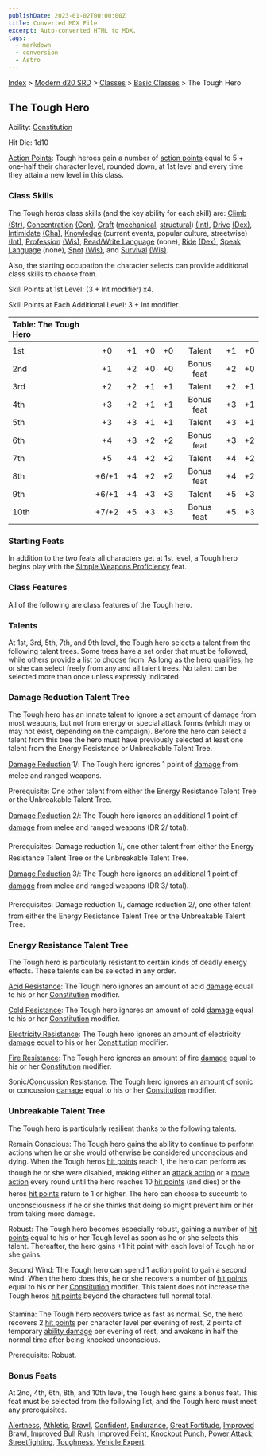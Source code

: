 ```yaml
---
publishDate: 2023-01-02T00:00:00Z
title: Converted MDX File
excerpt: Auto-converted HTML to MDX.
tags:
  - markdown
  - conversion
  - Astro
---
```






[Index](-index) > [Modern d20 SRD](modern-d20-srd-index) > [Classes](modern-d20-srd-classes-index) > [Basic Classes](modern-d20-srd-classes-basic-index) > The Tough Hero




## The Tough Hero


Ability: [Constitution](modern-d20-srd-basics-ability-scores)


Hit Die: 1d10


[Action Points](modern-d20-srd-basics-action-points): Tough heroes gain a number of [action points](modern-d20-srd-basics-action-points) equal to 5 + one-half their character level, rounded down, at 1st level and every time they attain a new level in this class.


### Class Skills


The Tough heros class skills (and the key ability for each skill) are: [Climb](modern-d20-srd-skills-climb) [(Str)](modern-d20-srd-basics-ability-scores), [Concentration](modern-d20-srd-skills-concentration) [(Con)](modern-d20-srd-basics-ability-scores), [Craft](modern-d20-srd-skills-craft) ([mechanical](modern-d20-srd-skills-craft-mechanical), [structural](modern-d20-srd-skills-craft-structural)) [(Int)](modern-d20-srd-basics-ability-scores), [Drive](modern-d20-srd-skills-drive) [(Dex)](modern-d20-srd-basics-ability-scores), [Intimidate](modern-d20-srd-skills-intimidate) [(Cha)](modern-d20-srd-basics-ability-scores), [Knowledge](modern-d20-srd-skills-knowledge) (current events, popular culture, streetwise) [(Int)](modern-d20-srd-basics-ability-scores), [Profession](modern-d20-srd-skills-profession) [(Wis)](modern-d20-srd-basics-ability-scores), [Read/Write
  Language](modern-d20-srd-skills-read-write-language) (none), [Ride](modern-d20-srd-skills-ride) [(Dex)](modern-d20-srd-basics-ability-scores), [Speak
  Language](modern-d20-srd-skills-speak-language) (none), [Spot](modern-d20-srd-skills-spot) [(Wis)](modern-d20-srd-basics-ability-scores), and [Survival](modern-d20-srd-skills-survival) [(Wis)](modern-d20-srd-basics-ability-scores).


Also, the starting occupation the character selects can provide additional class skills to choose from.


Skill Points at 1st Level: (3 + Int modifier) x4.


Skill Points at Each Additional Level: 3 + Int modifier.


| Table: The Tough Hero |  |  |  |  |  |  |  |
| :----------------------- | :--: | :--: | :--: | :--: | :--: | :--: | --: |
|  |  |  |  |  |  |  |  |
| 1st | +0 | +1 | +0 | +0 | Talent | +1 | +0 |
| 2nd | +1 | +2 | +0 | +0 | Bonus feat | +2 | +0 |
| 3rd | +2 | +2 | +1 | +1 | Talent | +2 | +1 |
| 4th | +3 | +2 | +1 | +1 | Bonus feat | +3 | +1 |
| 5th | +3 | +3 | +1 | +1 | Talent | +3 | +1 |
| 6th | +4 | +3 | +2 | +2 | Bonus feat | +3 | +2 |
| 7th | +5 | +4 | +2 | +2 | Talent | +4 | +2 |
| 8th | +6/+1 | +4 | +2 | +2 | Bonus feat | +4 | +2 |
| 9th | +6/+1 | +4 | +3 | +3 | Talent | +5 | +3 |
| 10th | +7/+2 | +5 | +3 | +3 | Bonus feat | +5 | +3 |



### Starting Feats


In addition to the two feats all characters get at 1st level, a Tough hero begins play with the [Simple
  Weapons Proficiency](modern-d20-srd-feats-simple-weapons-proficiency) feat.


### Class Features


All of the following are class features of the Tough hero.


### Talents


At 1st, 3rd, 5th, 7th, and 9th level, the Tough hero selects a talent from the following talent trees. Some trees have a set order that must be followed, while others provide a list to choose from. As long as the hero qualifies, he or she can select freely from any and all talent trees. No talent can be selected more than once unless expressly indicated.


### Damage Reduction Talent Tree


The Tough hero has an innate talent to ignore a set amount of damage from most weapons, but not from energy or special attack forms (which may or may not exist, depending on the campaign). Before the hero can select a talent from this tree the hero must have previously selected at least one talent from the Energy Resistance or Unbreakable Talent Tree.


[Damage Reduction](modern-d20-srd-special-abilities-damage-reduction) 1/: The Tough hero ignores 1 point of [damage](modern-d20-srd-combat-damage) from melee and ranged weapons.


Prerequisite: One other talent from either the Energy Resistance Talent Tree or the Unbreakable Talent Tree.


[Damage Reduction](modern-d20-srd-special-abilities-damage-reduction) 2/: The Tough hero ignores an additional 1 point of [damage](modern-d20-srd-combat-damage) from melee and ranged weapons (DR 2/ total).


Prerequisites: Damage reduction 1/, one other talent from either the Energy Resistance Talent Tree or the Unbreakable Talent Tree.


[Damage Reduction](modern-d20-srd-special-abilities-damage-reduction) 3/: The Tough hero ignores an additional 1 point of [damage](modern-d20-srd-combat-damage) from melee and ranged weapons (DR 3/ total).


Prerequisites: Damage reduction 1/, damage reduction 2/, one other talent from either the Energy Resistance Talent Tree or the Unbreakable Talent Tree.


### Energy Resistance Talent Tree


The Tough hero is particularly resistant to certain kinds of deadly energy effects. These talents can be selected in any order.


[Acid Resistance](modern-d20-srd-special-abilities-resistance-to-energy): The Tough hero ignores an amount of acid [damage](modern-d20-srd-combat-damage) equal to his or her [Constitution](modern-d20-srd-basics-ability-scores) modifier.


[Cold Resistance](modern-d20-srd-special-abilities-resistance-to-energy): The Tough hero ignores an amount of cold [damage](modern-d20-srd-combat-damage) equal to his or her [Constitution](modern-d20-srd-basics-ability-scores) modifier.


[Electricity Resistance](modern-d20-srd-special-abilities-resistance-to-energy): The Tough hero ignores an amount of electricity [damage](modern-d20-srd-combat-damage) equal to his or her [Constitution](modern-d20-srd-basics-ability-scores) modifier.


[Fire Resistance](modern-d20-srd-special-abilities-resistance-to-energy): The Tough hero ignores an amount of fire [damage](modern-d20-srd-combat-damage) equal to his or her [Constitution](modern-d20-srd-basics-ability-scores) modifier.


[Sonic/Concussion Resistance](modern-d20-srd-special-abilities-resistance-to-energy): The Tough hero ignores an amount of sonic or concussion [damage](modern-d20-srd-combat-damage) equal to his or her [Constitution](modern-d20-srd-basics-ability-scores) modifier.


### Unbreakable Talent Tree


The Tough hero is particularly resilient thanks to the following talents.


Remain Conscious: The Tough hero gains the ability to continue to perform actions when he or she would otherwise be considered unconscious and dying. When the Tough heros [hit
  points](modern-d20-srd-combat-hit-points) reach 1, the hero can perform as though he or she were disabled, making either an [attack
  action](modern-d20-srd-combat-attack-actions) or a [move action](modern-d20-srd-combat-move-actions) every round until the hero reaches 10 [hit
  points](modern-d20-srd-combat-hit-points) (and dies) or the heros [hit
  points](modern-d20-srd-combat-hit-points) return to 1 or higher. The hero can choose to succumb to unconsciousness if he or she thinks that doing so might prevent him or her from taking more damage.


Robust: The Tough hero becomes especially robust, gaining a number of [hit
  points](modern-d20-srd-combat-hit-points) equal to his or her Tough level as soon as he or she selects this talent. Thereafter, the hero gains +1 hit point with each level of Tough he or she gains.


Second Wind: The Tough hero can spend 1 action point to gain a second wind. When the hero does this, he or she recovers a number of [hit
  points](modern-d20-srd-combat-hit-points) equal to his or her [Constitution](modern-d20-srd-basics-ability-scores) modifier. This talent does not increase the Tough heros [hit
  points](modern-d20-srd-combat-hit-points) beyond the characters full normal total.


Stamina: The Tough hero recovers twice as fast as normal. So, the hero recovers 2 [hit
  points](modern-d20-srd-combat-hit-points) per character level per evening of rest, 2 points of temporary [ability
  damage](modern-d20-srd-special-abilities-ability-score-reduction) per evening of rest, and awakens in half the normal time after being knocked unconscious.


Prerequisite: Robust.


### Bonus Feats


At 2nd, 4th, 6th, 8th, and 10th level, the Tough hero gains a bonus feat. This feat must be selected from the following list, and the Tough hero must meet any prerequisites.


[Alertness](modern-d20-srd-feats-alertness), [Athletic](modern-d20-srd-feats-athletic), [Brawl](modern-d20-srd-feats-brawl), [Confident](modern-d20-srd-feats-confident), [Endurance](modern-d20-srd-feats-endurance), [Great
  Fortitude](modern-d20-srd-feats-great-fortitude), [Improved
  Brawl](modern-d20-srd-feats-improved-brawl), [Improved
  Bull Rush](modern-d20-srd-feats-improved-bull-rush), [Improved
  Feint](modern-d20-srd-feats-improved-feint), [Knockout Punch](modern-d20-srd-feats-knockout-punch), [Power
  Attack](modern-d20-srd-feats-power-attack), [Streetfighting](modern-d20-srd-feats-streetfighting), [Toughness](modern-d20-srd-feats-toughness), [Vehicle
  Expert](modern-d20-srd-feats-vehicle-expert).



